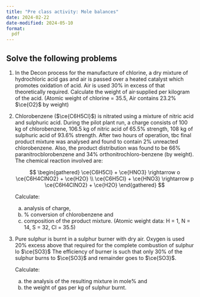 ```yaml
---
title: "Pre class activity: Mole balances"
date: 2024-02-22
date-modified: 2024-05-10
format:
  pdf
---
```


## Solve the following problems

1. In the Decon process for the manufacture of chlorine, a dry mixture of
   hydrochloric acid gas and air is passed over a heated catalyst which
   promotes oxidation of acid. Air is used 30% in excess of that theoretically
   required. Calculate the weight of air·supplied per kilogram of the acid.
   (Atomic weight of chlorine = 35.5, Air contains 23.2% $\ce{O2}$ by weight)

2. Chlorobenzene ($\ce{C6H5Cl}$) is nitrated using a mixture of nitric acid and
   sulphuric acid. During the pilot plant run, a charge consists of 100 kg of
   chlorobenzene, 106.5 kg of nitric acid of 65.5% strength, 108 kg of
   sulphuric acid of 93.6% strength. After two hours of operation, tbc final
   product mixture was analysed and found to contain 2% unreacted
   chlorobenzene. Also, the product distribution was found to be 66%
   paranitrocblorobenzene and 34% orthonitrochloro-benzene (by weight). The
   chemical reaction involved are:

   $$
    \begin{gathered}
    \ce{C6H5Cl} + \ce{HNO3} \rightarrow o \ce{C6H4ClNO2} + \ce{H2O}  \\
    \ce{C6H5Cl} + \ce{HNO3} \rightarrow p \ce{C6H4ClNO2} + \ce{H2O} 
    \end{gathered}
   $$

   Calculate: 
   (a) analysis of charge, 
   (b) % conversion of chlorobenzene and
   (c) composition of the product mixture. (Atomic weight data: H = 1, N = 14,
   S = 32, Cl = 35.5)

3. Pure sulphur is burnt in a sulphur burner with dry air. Oxygen is used 20%
   excess above that required for the complete combustion of sulphur lo $\ce{SO3}$ The
   efficiency of burner is such that only 30% of the sulphur burns to $\ce{SO3}$ and
   remainder goes to $\ce{SO3}$.

   Calculate: 
   (a) the analysis of the resulting mixture in mole% and 
   (b) the weight of gas per kg of sulphur burnt.



